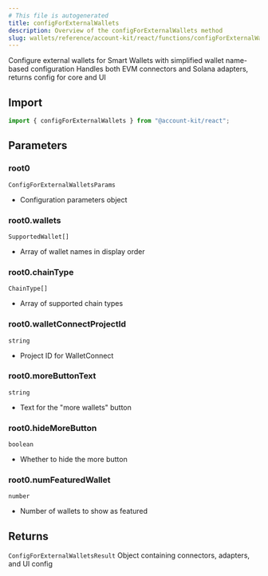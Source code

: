 ```yaml
---
# This file is autogenerated
title: configForExternalWallets
description: Overview of the configForExternalWallets method
slug: wallets/reference/account-kit/react/functions/configForExternalWallets
---
```


Configure external wallets for Smart Wallets with simplified wallet name-based configuration
Handles both EVM connectors and Solana adapters, returns config for core and UI

## Import

```ts
import { configForExternalWallets } from "@account-kit/react";
```

## Parameters

### root0

`ConfigForExternalWalletsParams`

- Configuration parameters object

### root0.wallets

`SupportedWallet[]`

- Array of wallet names in display order

### root0.chainType

`ChainType[]`

- Array of supported chain types

### root0.walletConnectProjectId

`string`

- Project ID for WalletConnect

### root0.moreButtonText

`string`

- Text for the "more wallets" button

### root0.hideMoreButton

`boolean`

- Whether to hide the more button

### root0.numFeaturedWallet

`number`

- Number of wallets to show as featured

## Returns

`ConfigForExternalWalletsResult`
Object containing connectors, adapters, and UI config
